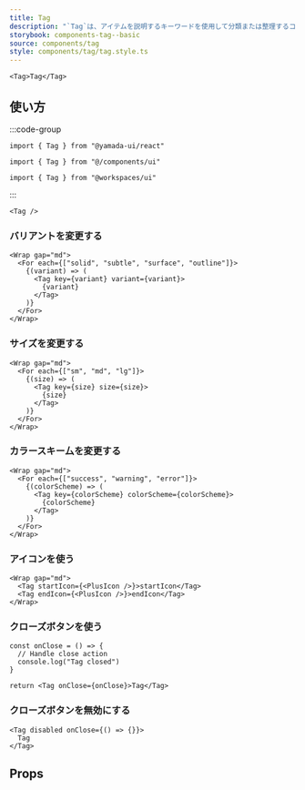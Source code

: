 ```yaml
---
title: Tag
description: "`Tag`は、アイテムを説明するキーワードを使用して分類または整理するコンポーネントです。"
storybook: components-tag--basic
source: components/tag
style: components/tag/tag.style.ts
---
```


```tsx preview
<Tag>Tag</Tag>
```

## 使い方

:::code-group

```tsx [package]
import { Tag } from "@yamada-ui/react"
```

```tsx [alias]
import { Tag } from "@/components/ui"
```

```tsx [monorepo]
import { Tag } from "@workspaces/ui"
```

:::

```tsx
<Tag />
```

### バリアントを変更する

```tsx preview
<Wrap gap="md">
  <For each={["solid", "subtle", "surface", "outline"]}>
    {(variant) => (
      <Tag key={variant} variant={variant}>
        {variant}
      </Tag>
    )}
  </For>
</Wrap>
```

### サイズを変更する

```tsx preview
<Wrap gap="md">
  <For each={["sm", "md", "lg"]}>
    {(size) => (
      <Tag key={size} size={size}>
        {size}
      </Tag>
    )}
  </For>
</Wrap>
```

### カラースキー厶を変更する

```tsx preview
<Wrap gap="md">
  <For each={["success", "warning", "error"]}>
    {(colorScheme) => (
      <Tag key={colorScheme} colorScheme={colorScheme}>
        {colorScheme}
      </Tag>
    )}
  </For>
</Wrap>
```

### アイコンを使う

```tsx preview
<Wrap gap="md">
  <Tag startIcon={<PlusIcon />}>startIcon</Tag>
  <Tag endIcon={<PlusIcon />}>endIcon</Tag>
</Wrap>
```

### クローズボタンを使う

```tsx preview functional client
const onClose = () => {
  // Handle close action
  console.log("Tag closed")
}

return <Tag onClose={onClose}>Tag</Tag>
```

### クローズボタンを無効にする

```tsx preview client
<Tag disabled onClose={() => {}}>
  Tag
</Tag>
```

## Props

<PropsTable name="tag" />
